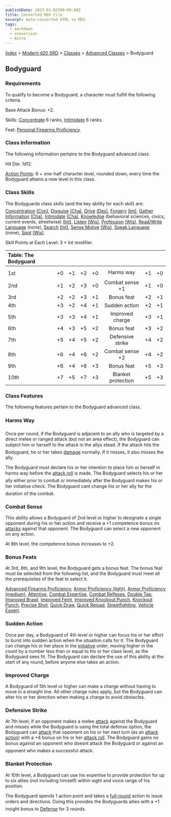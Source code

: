 ```yaml
---
publishDate: 2023-01-02T00:00:00Z
title: Converted MDX File
excerpt: Auto-converted HTML to MDX.
tags:
  - markdown
  - conversion
  - Astro
---
```






[Index](-index) > [Modern d20 SRD](modern-d20-srd-index) > [Classes](modern-d20-srd-classes-index) > [Advanced Classes](modern-d20-srd-classes-advanced-index) > Bodyguard




## Bodyguard


### Requirements


To qualify to become a Bodyguard, a character must fulfill the following criteria.


Base Attack Bonus: +2.


Skills: [Concentrate](modern-d20-srd-skills-concentration) 6 ranks, [Intimidate](modern-d20-srd-skills-intimidate) 6 ranks.


Feat: [Personal
  Firearms Proficiency](modern-d20-srd-feats-personal-firearms-proficiency).


### Class Information


The following information pertains to the Bodyguard advanced class.


Hit Die: 1d12


[Action Points](modern-d20-srd-basics-action-points): 6 + one-half character level, rounded down, every time the Bodyguard attains a new level in this class.


### Class Skills


The Bodyguards class skills (and the key ability for each skill) are: [Concentration](modern-d20-srd-skills-concentration) [(Con)](modern-d20-srd-basics-ability-scores), [Disguise](modern-d20-srd-skills-disguise) [(Cha)](modern-d20-srd-basics-ability-scores), [Drive](modern-d20-srd-skills-drive) [(Dex)](modern-d20-srd-basics-ability-scores), [Forgery](modern-d20-srd-skills-forgery) [(Int)](modern-d20-srd-basics-ability-scores), [Gather Information](modern-d20-srd-skills-gather-information) [(Cha)](modern-d20-srd-basics-ability-scores), [Intimidate](modern-d20-srd-skills-intimidate) [(Cha)](modern-d20-srd-basics-ability-scores), [Knowledge](modern-d20-srd-skills-knowledge) (behavioral sciences, civics, current events, streetwise) [(Int)](modern-d20-srd-basics-ability-scores), [Listen](modern-d20-srd-skills-listen) [(Wis)](modern-d20-srd-basics-ability-scores), [Profession](modern-d20-srd-skills-profession) [(Wis)](modern-d20-srd-basics-ability-scores), [Read/Write
  Language](modern-d20-srd-skills-read-write-language) (none), [Search](modern-d20-srd-skills-search) [(Int)](modern-d20-srd-basics-ability-scores), [Sense Motive](modern-d20-srd-skills-sense-motive) [(Wis)](modern-d20-srd-basics-ability-scores), [Speak
  Language](modern-d20-srd-skills-speak-language) (none), [Spot](modern-d20-srd-skills-spot) [(Wis)](modern-d20-srd-basics-ability-scores).


Skill Points at Each Level: 3 + Int modifier.


| Table: The Bodyguard |  |  |  |  |  |  |  |
| :---------------------- | :--: | :--: | :--: | :--: | :--: | :--: | --: |
|  |  |  |  |  |  |  |  |
| 1st | +0 | +1 | +2 | +0 | Harms way | +1 | +0 |
| 2nd | +1 | +2 | +3 | +0 | Combat sense +1 | +1 | +0 |
| 3rd | +2 | +2 | +3 | +1 | Bonus feat | +2 | +1 |
| 4th | +3 | +2 | +4 | +1 | Sudden action | +2 | +1 |
| 5th | +3 | +3 | +4 | +1 | Improved charge | +3 | +1 |
| 6th | +4 | +3 | +5 | +2 | Bonus feat | +3 | +2 |
| 7th | +5 | +4 | +5 | +2 | Defensive strike | +4 | +2 |
| 8th | +6 | +4 | +6 | +2 | Combat sense +2 | +4 | +2 |
| 9th | +6 | +4 | +6 | +3 | Bonus feat | +5 | +3 |
| 10th | +7 | +5 | +7 | +3 | Blanket protection | +5 | +3 |



### Class Features


The following features pertain to the Bodyguard advanced class.


### Harms Way


Once per round, if the Bodyguard is adjacent to an ally who is targeted by a direct melee or ranged attack (but not an area effect), the Bodyguard can subject him or herself to the attack in the allys stead. If the attack hits the Bodyguard, he or her takes [damage](modern-d20-srd-combat-damage) normally. If it misses, it also misses the ally.


The Bodyguard must declare his or her intention to place him or herself in harms way before the [attack
  roll](modern-d20-srd-combat-attack-roll) is made. The Bodyguard selects his or her ally either prior to combat or immediately after the Bodyguard makes his or her initiative check. The Bodyguard cant change his or her ally for the duration of the combat.


### Combat Sense


This ability allows a Bodyguard of 2nd level or higher to designate a single opponent during his or her action and receive a +1 competence bonus on [attacks](modern-d20-srd-combat-attack-roll) against that opponent. The Bodyguard can select a new opponent on any action.


At 8th level, the competence bonus increases to +2.


### Bonus Feats


At 3rd, 6th, and 9th level, the Bodyguard gets a bonus feat. The bonus feat must be selected from the following list, and the Bodyguard must meet all the prerequisites of the feat to select it.


[Advanced
    Firearms Proficiency](modern-d20-srd-feats-advanced-firearms-proficiency), [Armor
  Proficiency (light)](modern-d20-srd-feats-armor-proficiency-light), [Armor
  Proficiency (medium)](modern-d20-srd-feats-armor-proficiency-medium), [Attentive](modern-d20-srd-feats-attentive), [Combat
  Expertise](modern-d20-srd-feats-combat-expertise), [Combat Reflexes](modern-d20-srd-feats-combat-reflexes), [Double
  Tap](modern-d20-srd-feats-double-tap), [Improved Brawl](modern-d20-srd-feats-improved-brawl), [Improved
  Feint](modern-d20-srd-feats-improved-feint), [Improved
  Knockout Punch](modern-d20-srd-feats-improved-knockout-punch), [Knockout
  Punch](modern-d20-srd-feats-knockout-punch), [Precise Shot](modern-d20-srd-feats-precise-shot), [Quick
  Draw](modern-d20-srd-feats-quick-draw), [Quick Reload](modern-d20-srd-feats-quick-reload), [Streetfighting](modern-d20-srd-feats-streetfighting), [Vehicle
  Expert](modern-d20-srd-feats-vehicle-expert).


### Sudden Action


Once per day, a Bodyguard of 4th level or higher can focus his or her effort to burst into sudden action when the situation calls for it. The Bodyguard can change his or her place in the [initiative](modern-d20-srd-combat-initiative) order, moving higher in the count by a number less than or equal to his or her class level, as the Bodyguard sees fit. The Bodyguard can declare the use of this ability at the start of any round, before anyone else takes an action.


### Improved Charge


A Bodyguard of 5th level or higher can make a charge without having to move in a straight line. All other charge rules apply, but the Bodyguard can alter his or her direction when making a charge to avoid obstacles.


### Defensive Strike


At 7th level, if an opponent makes a melee [attack](modern-d20-srd-combat-attack-roll) against the Bodyguard and misses while the Bodyguard is using the total defense option, the Bodyguard can [attack](modern-d20-srd-combat-attack-roll) that opponent on his or her next turn (as an [attack
  action](modern-d20-srd-combat-attack-actions)) with a +4 bonus on his or her [attack
  roll](modern-d20-srd-combat-attack-roll). The Bodyguard gains no bonus against an opponent who doesnt attack the Bodyguard or against an opponent who makes a successful attack.


### Blanket Protection


At 10th level, a Bodyguard can use his expertise to provide protection for up to six allies (not including himself) within sight and voice range of his position.


The Bodyguard spends 1 action point and takes a [full-round](modern-d20-srd-combat-full-round-actions) action to issue orders and directions. Doing this provides the Bodyguards allies with a +1 insight bonus to [Defense](modern-d20-srd-combat-defense) for 3 rounds.



